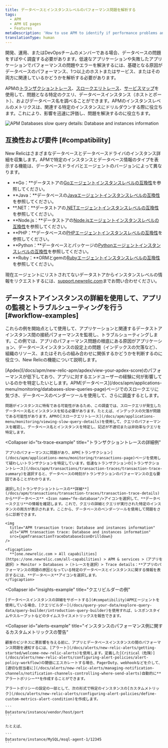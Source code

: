 ```yaml
---
title: データベースとインスタンスレベルのパフォーマンス問題を解析する
tags:
  - APM
  - APM UI pages
  - Features
metaDescription: 'How to use APM to identify if performance problems and errors are due to database performance, one or more hosts/instances or services, or both.'
translationType: human
---
```




開発、運用、またはDevOpsチームのメンバーである場合、データベースの問題をすばやく調査する必要があります。低速なアプリケーションや失敗したアプリケーションでパフォーマンスの問題やエラーを解決するには、基礎となる原因がデータベースのパフォーマンス、1つ以上のホストまたはサービス、またはその両方に関連しているかどうかを解析する必要があります。

APMの[トランザクショントレース](/docs/apm/transactions/transaction-traces/transaction-traces)、[スロークエリトレース](/docs/apm/applications-menu/monitoring/viewing-slow-query-details)、[サービスマップ](/docs/data-analysis/service-maps/get-started/service-maps-visualize-monitor-apps-entire-architecture)を使用して、問題となる特定のクエリ、データベースインスタンス（ホストとポート）、およびデータベース名を調べることができます。APMのインスタンスレベルのメトリクスは、関連する特定のインスタンスにドリルダウンする際に役立ちます。これにより、影響を迅速に評価し、問題を解決するのに役立ちます。

<img
  title="APM Databases slow query details: Database and instances information"
  alt="APM Databases slow query details: Database and instances information"
  src={apmDatabaseOverview}
/>

## 互換性および要件 [#compatibility]

New Relicはさまざまなデータベースとデータベースドライバのインスタンス詳細を収集します。APMで特定のインスタンスとデータベース情報のタイプを表示する機能は、データベースドライバとエージェントのバージョンによって異なります。

* **Go：**データストアの[Goエージェントインスタンスレベルの互換性](/docs/agents/go-agent/get-started/go-agent-compatibility-requirements#datastores)を参照してください。
* **Java：**データベースの[Javaエージェントインスタンスレベルの互換性](/docs/agents/java-agent/getting-started/compatibility-requirements-java-agent#instance-level-db)を参照してください。
* **.NET：**データストアの[.NETエージェントインスタンスレベルの互換性](/docs/agents/net-agent/getting-started/compatibility-requirements-net-agent#instance-details)を参照してください。
* **Node.js：**データストアの[Node.jsエージェントインスタンスレベルの互換性](/docs/agents/nodejs-agent/getting-started/compatibility-requirements-nodejs-agent#instance-details)を参照してください。
* **PHP：**データベースの[PHPエージェントインスタンスレベルの互換性](/docs/agents/php-agent/getting-started/php-agent-compatibility-requirements#instance-details)を参照してください。
* **Python：**データベースとパッケージの[Pythonエージェントインスタンスレベルの互換性](/docs/agents/python-agent/getting-started/instrumented-python-packages#instance-details)を参照してください。
* **Ruby：**ORMとgemの[Rubyエージェントインスタンスレベルの互換性](/docs/agents/ruby-agent/getting-started/ruby-agent-requirements-supported-frameworks#instance_details)を参照してください。

現在エージェントにリストされてないデータストアからインスタンスレベルの情報をリクエストするには、[support.newrelic.com](https://support.newrelic.com)までお問い合わせください。

## データストアインスタンスの詳細を使用して、アプリの監視とトラブルシューティングを行う [#workflow-examples]

これらの例を開始点として使用して、アプリケーションと関連するデータストアインスタンス間の接続パフォーマンスを監視し、トラブルシューティングします。この例では、アプリのパフォーマンス問題の根底にある原因がアプリケーション、データベースインスタンスの設定上の問題（インデックスの欠落など）、組織のリソース、またはそれらの組み合わせに関係するかどうかを判断するのに役立つ、New Relicの機能について説明します。

<CollapserGroup>
  <Collapser
    id="slow-sql-example"
    title="スロークエリトレースの詳細例"
  >
    [Apdex](/docs/apm/new-relic-apm/apdex/view-your-apdex-score)のパフォーマンスが低下しており、アプリに対するエンドユーザーの経験に何が影響しているのかを特定したいとします。APM[データベース](/docs/apm/applications-menu/monitoring/databases-slow-queries-page)ページでのスロークエリに気づき、データベースのベンダーツールを使用して、さらに調査するとします。

    問題がインスタンスに特有である可能性があるため、この調査では、スロークエリが発生したデータベース名とインスタンスを知る必要があります。たとえば、インデックスの欠落が問題である可能性があります。APMの[スロークエリトレース](/docs/apm/applications-menu/monitoring/viewing-slow-query-details)を使用して、クエリのパフォーマンスを確認し、データベース名とインスタンスを特定し、記述が不適切または非効率なクエリを特定します。
  </Collapser>

  <Collapser
    id="tx-trace-example"
    title="トランザクショントレースの詳細例"
  >
    アプリのパフォーマンスに問題があり、APM[トランザクション](/docs/apm/applications-menu/monitoring/transactions-page)ページを使用して疑わしいトランザクションを特定しています。低速なトランザクションの[トランザクショントレース](/docs/apm/transactions/transaction-traces/transaction-trace-summary)を選択すると、データベースの時刻がトランザクションのパフォーマンスの主な要因であることがわかります。

    選択した[トランザクショントレースの**詳細**](/docs/apm/transactions/transaction-traces/transaction-trace-details)から**データベース** <Icon name="fe-database"/>アイコンを選択して、**データベースクエリ**の情報を確認します。これで、クエリの詳細とクエリが実行された特定のインスタンスの両方が表示されます。ここから、データベースのベンダーツールを使用して問題をさらに診断できます。

    <img
      title="APM transaction trace: Database and instances information"
      alt="APM transaction trace: Database and instances information"
      src={apmTransactionTraceDatabaseIconDrilldown}
    />

    <figcaption>
      **[one.newrelic.com > All capabilities](https://one.newrelic.com/all-capabilities) > APM & services >（アプリを選択）> Monitor > Databases >（トレースを選択）> Trace details：**アプリのパフォーマンスの問題の原因となっている特定のデータベースとインスタンスに関する情報を表示するには、**データベース**アイコンを選択します。
    </figcaption>
  </Collapser>

  <Collapser
    id="insights-example"
    title="クエリビルダーの例"
  >
    [データベースインスタンスの詳細をサポートする](#compatibility)APMエージェントを使用している場合、[クエリビルダー](/docs/query-your-data/explore-query-data/query-builder/introduction-query-builder)を使用すれば、レスポンスタイムやスループットなどのタイムスライスメトリックスを報告できます。
  </Collapser>

  <Collapser
    id="alerts-example"
    title="インスタンスのパフォーマンス例に関するカスタムメトリックスの警告"
  >
    顧客のビジネスに悪影響を与える前に、アプリとデータベースインスタンスの間のパフォーマンス問題を通知するには、[アラート](/docs/alerts/new-relic-alerts/getting-started/welcome-new-relic-alerts)を使用します。定義した[Critical（危険）](/docs/alerts/new-relic-alerts/configuring-alert-policies/alert-policy-workflow)の閾値にエスカレートする場合、PagerDuty、webhookなどを介して、[適切な担当者に](/docs/alerts/new-relic-alerts/managing-notification-channels/notification-channels-controlling-where-send-alerts)自動的に**アラートポリシー**を作成することができます。

    アラートポリシーの設定の一部として、次の形式で特定のインスタンスの[カスタムメトリック](/docs/alerts/new-relic-alerts/configuring-alert-policies/define-custom-metrics-alert-condition)を作成します。

    ```
    Datastore/instance/vendor/host/port
    ```

    たとえば、

    ```
    Datastore/instance/MySQL/msql-agent-1/12345
    ```
  </Collapser>
</CollapserGroup>